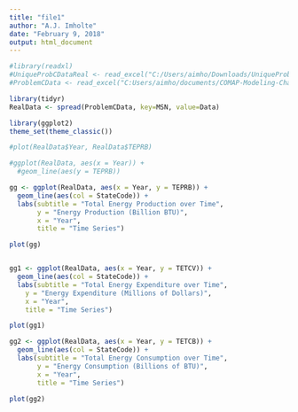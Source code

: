 ```yaml
---
title: "file1"
author: "A.J. Imholte"
date: "February 9, 2018"
output: html_document
---
```


```r
#library(readxl)
#UniqueProbCDataReal <- read_excel("C:/Users/aimho/Downloads/UniqueProbCDataReal.xls")
#ProblemCData <- read_excel("C:Users/aimho/documents/COMAP-Modeling-Challenge/ProblemCData.xlsx")
```
```r
library(tidyr)
RealData <- spread(ProblemCData, key=MSN, value=Data)
```
```r
library(ggplot2)
theme_set(theme_classic())

#plot(RealData$Year, RealData$TEPRB)

#ggplot(RealData, aes(x = Year)) +
  #geom_line(aes(y = TEPRB))

gg <- ggplot(RealData, aes(x = Year, y = TEPRB)) + 
  geom_line(aes(col = StateCode)) +
  labs(subtitle = "Total Energy Production over Time",
       y = "Energy Production (Billion BTU)",
       x = "Year",
       title = "Time Series")

plot(gg)


gg1 <- ggplot(RealData, aes(x = Year, y = TETCV)) +
  geom_line(aes(col = StateCode)) +
  labs(subtitle = "Total Energy Expenditure over Time",
    y = "Energy Expenditure (Millions of Dollars)",
    x = "Year",
    title = "Time Series")

plot(gg1)

gg2 <- ggplot(RealData, aes(x = Year, y = TETCB)) +
  geom_line(aes(col = StateCode)) +
  labs(subtitle = "Total Energy Consumption over Time",
       y = "Energy Consumption (Billions of BTU)",
       x = "Year",
       title = "Time Series")

plot(gg2)
```

